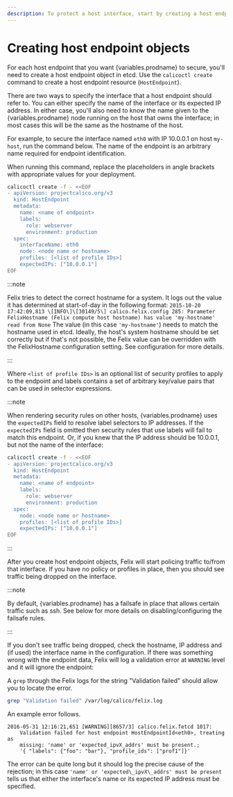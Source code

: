 ```yaml
---
description: To protect a host interface, start by creating a host endpoint object in etcd.
---
```



# Creating host endpoint objects

For each host endpoint that you want {variables.prodname} to secure, you'll need to
create a host endpoint object in etcd. Use the `calicoctl create` command
to create a host endpoint resource (`HostEndpoint`).

There are two ways to specify the interface that a host endpoint should
refer to. You can either specify the name of the interface or its
expected IP address. In either case, you'll also need to know the name given to
the {variables.prodname} node running on the host that owns the interface; in most cases this
will be the same as the hostname of the host.

For example, to secure the interface named `eth0` with IP 10.0.0.1 on
host `my-host`, run the command below. The name of the endpoint is an
arbitrary name required for endpoint identification.

When running this command, replace the placeholders in angle brackets with
appropriate values for your deployment.

```bash
calicoctl create -f - <<EOF
- apiVersion: projectcalico.org/v3
  kind: HostEndpoint
  metadata:
    name: <name of endpoint>
    labels:
      role: webserver
      environment: production
  spec:
    interfaceName: eth0
    node: <node name or hostname>
    profiles: [<list of profile IDs>]
    expectedIPs: ["10.0.0.1"]
EOF
```

:::note

Felix tries to detect the correct hostname for a system. It logs
out the value it has determined at start-of-day in the following
format:
`2015-10-20 17:42:09,813 \[INFO\]\[30149/5\] calico.felix.config 285: Parameter FelixHostname (Felix compute host hostname) has value 'my-hostname' read from None`
The value (in this case `'my-hostname'`) needs to match the hostname
used in etcd. Ideally, the host's system hostname should be set
correctly but if that's not possible, the Felix value can be
overridden with the FelixHostname configuration setting. See
configuration for more details.

:::

Where `<list of profile IDs>` is an optional list of security profiles
to apply to the endpoint and labels contains a set of arbitrary
key/value pairs that can be used in selector expressions.

<!-- TODO(smc) data-model: Link to new data model docs. -->

:::note

When rendering security rules on other hosts, {variables.prodname} uses the
`expectedIPs` field to resolve label selectors
to IP addresses. If the `expectedIPs` field is omitted
then security rules that use labels will fail to match
this endpoint.
Or, if you knew that the IP address should be 10.0.0.1, but not the name
of the interface:

```bash
calicoctl create -f - <<EOF
- apiVersion: projectcalico.org/v3
  kind: HostEndpoint
  metadata:
    name: <name of endpoint>
    labels:
      role: webserver
      environment: production
  spec:
    node: <node name or hostname>
    profiles: [<list of profile IDs>]
    expectedIPs: ["10.0.0.1"]
EOF
```

:::

After you create host endpoint objects, Felix will start policing
traffic to/from that interface. If you have no policy or profiles in
place, then you should see traffic being dropped on the interface.

:::note

By default, {variables.prodname} has a failsafe in place that allows certain
traffic such as ssh. See below for more details on
disabling/configuring the failsafe rules.

:::

If you don't see traffic being dropped, check the hostname, IP address
and (if used) the interface name in the configuration. If there was
something wrong with the endpoint data, Felix will log a validation
error at `WARNING` level and it will ignore the endpoint:

A `grep` through the Felix logs for the string "Validation failed" should allow
you to locate the error.

```bash
grep "Validation failed" /var/log/calico/felix.log
```

An example error follows.

```
2016-05-31 12:16:21,651 [WARNING][8657/3] calico.felix.fetcd 1017:
    Validation failed for host endpoint HostEndpointId<eth0>, treating as
    missing: 'name' or 'expected_ipvX_addrs' must be present.;
    '{ "labels": {"foo": "bar"}, "profile_ids": ["prof1"]}'
```

The error can be quite long but it should log the precise cause of the
rejection; in this case `'name' or 'expected\_ipvX\_addrs' must be present` tells us that either the interface's name or its expected IP
address must be specified.
